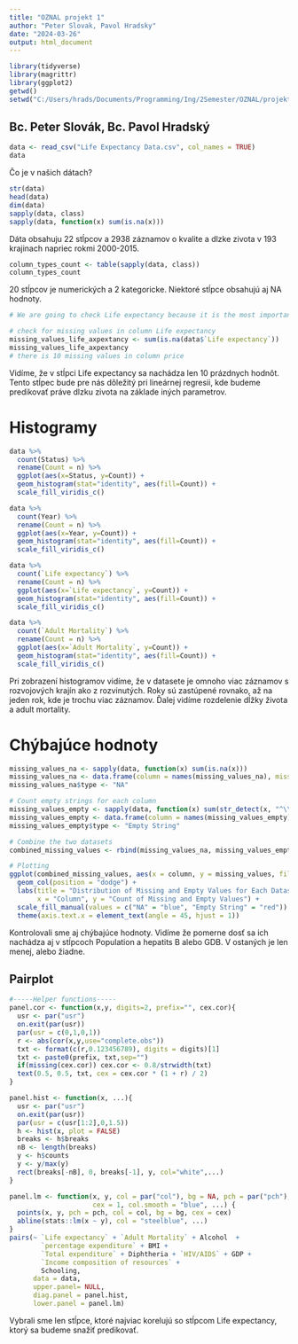 ```yaml
---
title: "OZNAL projekt 1"
author: "Peter Slovak, Pavol Hradsky"
date: "2024-03-26"
output: html_document
---
```


```r
library(tidyverse)
library(magrittr)
library(ggplot2)
getwd() 
setwd("C:/Users/hrads/Documents/Programming/Ing/2Semester/OZNAL/projekt1") #set working directory
```

## Bc. Peter Slovák, Bc. Pavol Hradský


```r
data <- read_csv("Life Expectancy Data.csv", col_names = TRUE)
data
```

Čo je v našich dátach?

```r
str(data)
head(data)
dim(data)
sapply(data, class)
sapply(data, function(x) sum(is.na(x)))
```

Dáta obsahuju 22 stĺpcov a 2938 záznamov o kvalite a dlzke zivota v 193 krajinach napriec rokmi 2000-2015. 

```r
column_types_count <- table(sapply(data, class))
column_types_count
```

20 stĺpcov je numerických a 2 kategoricke. Niektoré stĺpce obsahujú aj NA hodnoty.

```r
# We are going to check Life expectancy because it is the most important column for us, prediction will be done on this value

# check for missing values in column Life expectancy
missing_values_life_axpextancy <- sum(is.na(data$`Life expectancy`))
missing_values_life_axpextancy
# there is 10 missing values in column price
```

Vidíme, že v stĺpci Life expectancy sa nachádza len 10 prázdnych hodnôt. Tento stĺpec bude pre nás dôležitý pri lineárnej regresii, kde budeme predikovať práve dlzku zivota na základe iných parametrov.

# Histogramy

```r
data %>%
  count(Status) %>%
  rename(Count = n) %>%
  ggplot(aes(x=Status, y=Count)) + 
  geom_histogram(stat="identity", aes(fill=Count)) + 
  scale_fill_viridis_c()

data %>%
  count(Year) %>%
  rename(Count = n) %>%
  ggplot(aes(x=Year, y=Count)) + 
  geom_histogram(stat="identity", aes(fill=Count)) + 
  scale_fill_viridis_c()

data %>%
  count(`Life expectancy`) %>%
  rename(Count = n) %>%
  ggplot(aes(x=`Life expectancy`, y=Count)) + 
  geom_histogram(stat="identity", aes(fill=Count)) + 
  scale_fill_viridis_c()

data %>%
  count(`Adult Mortality`) %>%
  rename(Count = n) %>%
  ggplot(aes(x=`Adult Mortality`, y=Count)) + 
  geom_histogram(stat="identity", aes(fill=Count)) + 
  scale_fill_viridis_c()
```

Pri zobrazení histogramov vidíme, že v datasete je omnoho viac záznamov s rozvojových krajín ako z rozvinutých. Roky sú zastúpené rovnako, až na jeden rok, kde je trochu viac záznamov. Ďalej vidíme rozdelenie dĺžky života a adult mortality.

# Chýbajúce hodnoty


```r
missing_values_na <- sapply(data, function(x) sum(is.na(x)))
missing_values_na <- data.frame(column = names(missing_values_na), missing_values = missing_values_na)
missing_values_na$type <- "NA"

# Count empty strings for each column
missing_values_empty <- sapply(data, function(x) sum(str_detect(x, "^\\s*$")))
missing_values_empty <- data.frame(column = names(missing_values_empty), missing_values = missing_values_empty)
missing_values_empty$type <- "Empty String"

# Combine the two datasets
combined_missing_values <- rbind(missing_values_na, missing_values_empty)

# Plotting
ggplot(combined_missing_values, aes(x = column, y = missing_values, fill = type)) +
  geom_col(position = "dodge") +
  labs(title = "Distribution of Missing and Empty Values for Each Dataset Column",
       x = "Column", y = "Count of Missing and Empty Values") +
  scale_fill_manual(values = c("NA" = "blue", "Empty String" = "red")) +
  theme(axis.text.x = element_text(angle = 45, hjust = 1))
```

Kontrolovali sme aj chýbajúce hodnoty. Vidíme že pomerne dosť sa ich nachádza aj v stĺpcoch Population a hepatits B alebo GDB. V ostaných je len menej, alebo žiadne.

## Pairplot

```r
#-----Helper functions-----
panel.cor <- function(x,y, digits=2, prefix="", cex.cor){
  usr <- par("usr")
  on.exit(par(usr))
  par(usr = c(0,1,0,1))
  r <- abs(cor(x,y,use="complete.obs"))
  txt <- format(c(r,0.123456789), digits = digits)[1]
  txt <- paste0(prefix, txt,sep="")
  if(missing(cex.cor)) cex.cor <- 0.8/strwidth(txt)
  text(0.5, 0.5, txt, cex = cex.cor * (1 + r) / 2)
}

panel.hist <- function(x, ...){
  usr <- par("usr")
  on.exit(par(usr))
  par(usr = c(usr[1:2],0,1.5))
  h <- hist(x, plot = FALSE)
  breaks <- h$breaks
  nB <- length(breaks)
  y <- h$counts
  y <- y/max(y)
  rect(breaks[-nB], 0, breaks[-1], y, col="white",...)
}

panel.lm <- function(x, y, col = par("col"), bg = NA, pch = par("pch"),
                     cex = 1, col.smooth = "blue", ...) {
  points(x, y, pch = pch, col = col, bg = bg, cex = cex)
  abline(stats::lm(x ~ y), col = "steelblue", ...)
} 
pairs(~ `Life expectancy` + `Adult Mortality` + Alcohol  +
        `percentage expenditure` + BMI + 
        `Total expenditure` + Diphtheria + `HIV/AIDS` + GDP +
        `Income composition of resources` +
        Schooling, 
      data = data,
      upper.panel= NULL, 
      diag.panel = panel.hist,
      lower.panel = panel.lm)
```

Vybrali sme len stĺpce, ktoré najviac korelujú so stĺpcom Life expectancy, ktorý sa budeme snažiť predikovať.